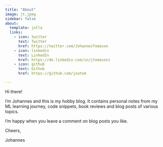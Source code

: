```yaml
---
title: "About"
image: jt.jpeg
sidebar: false
about:
  template: jolla
  links:
    - icon: twitter
      text: Twitter
      href: https://twitter.com/JohannesTomason
    - icon: linkedin
      text: LinkedIn
      href: https://de.linkedin.com/in/jtomasoni
    - icon: github
      text: Github
      href: https://github.com/joatom

---
```


Hi there!

I’m Johannes and this is my hobby blog. It contains personal notes from my ML learning journey, code snippets, book reviews and blog posts of various topics.

I’m happy when you leave a comment on blog posts you like.

Cheers,

Johannes
